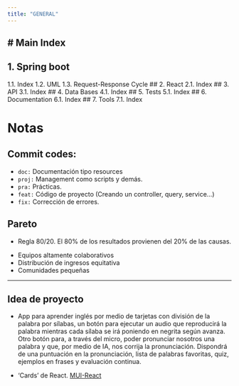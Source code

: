 ```yaml
---
title: "GENERAL"
---
```


# Main Index
---

## 1. Spring boot
   1.1. Index
   1.2. UML
   1.3. Request-Response Cycle
## 2. React
   2.1. Index
## 3. API
   3.1. Index
## 4. Data Bases
   4.1. Index
## 5. Tests
   5.1. Index
## 6. Documentation
   6.1. Index
## 7. Tools
   7.1. Index  

# Notas

## Commit codes:
- `doc:` Documentación tipo resources
- `proj:` Management como scripts y demás.
- `pra:` Prácticas.
- `feat:` Código de proyecto (Creando un controller, query, service...)
- `fix:` Corrección de errores.

## Pareto 
- Regla 80/20. El 80% de los resultados provienen del 20% de las causas.

::: {.callout-note title="Antipareto"}
- Equipos altamente colaborativos 
- Distribución de ingresos equitativa 
- Comunidades pequeñas
:::
---
## Idea de proyecto
- App para aprender inglés por medio de tarjetas con división de la palabra por sílabas, un botón para ejecutar un audio que reproducirá la palabra mientras cada sílaba se irá poniendo en negrita según avanza. Otro botón para, a través del micro, poder pronunciar nosotros una palabra y que, por medio de IA, nos corrija la pronunciación. Dispondrá de una puntuación en la pronunciación, lista de palabras favoritas, quiz, ejemplos en frases y evaluación continua.

- 'Cards' de React. [MUI-React](https://mui.com/material-ui/react-card/)

